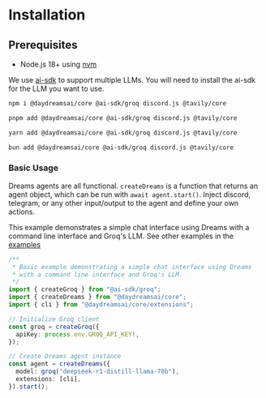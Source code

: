 
# Installation

## Prerequisites

- Node.js 18+ using [nvm](https://github.com/nvm-sh/nvm)

We use [ai-sdk](https://sdk.vercel.ai/docs/introduction) to support multiple
LLMs. You will need to install the ai-sdk for the LLM you want to use.

```bash [npm]
npm i @daydreamsai/core @ai-sdk/groq discord.js @tavily/core
```

```bash [pnpm]
pnpm add @daydreamsai/core @ai-sdk/groq discord.js @tavily/core
```

```bash [yarn]
yarn add @daydreamsai/core @ai-sdk/groq discord.js @tavily/core
```

```bash [bun]
bun add @daydreamsai/core @ai-sdk/groq discord.js @tavily/core
```

### Basic Usage

Dreams agents are all functional. `createDreams` is a function that returns an
agent object, which can be run with `await agent.start()`. Inject discord,
telegram, or any other input/output to the agent and define your own actions.

This example demonstrates a simple chat interface using Dreams with a command
line interface and Groq's LLM. See other examples in the
[examples](https://github.com/daydreamsai/daydreams/tree/main/examples/v1)

```typescript
/**
 * Basic example demonstrating a simple chat interface using Dreams
 * with a command line interface and Groq's LLM.
 */
import { createGroq } from "@ai-sdk/groq";
import { createDreams } from "@daydreamsai/core";
import { cli } from "@daydreamsai/core/extensions";

// Initialize Groq client
const groq = createGroq({
  apiKey: process.env.GROQ_API_KEY!,
});

// Create Dreams agent instance
const agent = createDreams({
  model: groq("deepseek-r1-distill-llama-70b"),
  extensions: [cli],
}).start();
```
